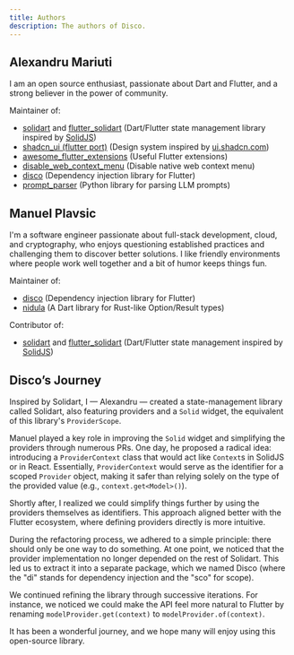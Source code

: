 ```yaml
---
title: Authors
description: The authors of Disco.
---
```


<CardGrid>
  <AuthorCard 
    imageSrc="/ale.png" 
    name="Alexandru Mariuti" 
    githubUrl="https://github.com/nank1ro"
    twitterUrl="https://x.com/nank1ro"
  />
  <AuthorCard 
    imageSrc="/manuel.jpg" 
    name="Manuel Plavsic" 
    githubUrl="https://github.com/manuel-plavsic"
    twitterUrl="https://x.com/ManuelPlavsic"
  />
</CardGrid>

## Alexandru Mariuti

I am an open source enthusiast, passionate about Dart and Flutter, and a strong believer in the power of community.

Maintainer of:
- [solidart](https://pub.dev/packages/solidart) and [flutter_solidart](https://pub.dev/packages/flutter_solidart) (Dart/Flutter state management library inspired by [SolidJS](https://www.solidjs.com/))
- [shadcn_ui (flutter port)](https://pub.dev/packages/shadcn_ui) (Design system inspired by [ui.shadcn.com](https://ui.shadcn.com/))
- [awesome_flutter_extensions](https://pub.dev/packages/awesome_flutter_extensions) (Useful Flutter extensions)
- [disable_web_context_menu](https://pub.dev/packages/disable_web_context_menu) (Disable native web context menu)
- [disco](https://pub.dev/packages/disco) (Dependency injection library for Flutter)
- [prompt_parser](https://pypi.org/project/prompt-parser/) (Python library for parsing LLM prompts)

## Manuel Plavsic

I'm a software engineer passionate about full-stack development, cloud, and cryptography, who enjoys questioning established practices and challenging them to discover better solutions.
I like friendly environments where people work well together and a bit of humor keeps things fun.

Maintainer of:
- [disco](https://pub.dev/packages/disco) (Dependency injection library for Flutter)
- [nidula](https://pub.dev/packages/nidula) (A Dart library for Rust-like Option/Result types)

Contributor of:
- [solidart](https://pub.dev/packages/solidart) and [flutter_solidart](https://pub.dev/packages/flutter_solidart) (Dart/Flutter state management inspired by [SolidJS](https://www.solidjs.com/))

## Disco’s Journey

Inspired by Solidart, I — Alexandru — created a state-management library called Solidart, also featuring providers and a `Solid` widget, the equivalent of this library's `ProviderScope`.

Manuel played a key role in improving the `Solid` widget and simplifying the providers through numerous PRs. One day, he proposed a radical idea: introducing a `ProviderContext` class that would act like `Context`s in SolidJS or in React. Essentially, `ProviderContext` would serve as the identifier for a scoped `Provider` object, making it safer than relying solely on the type of the provided value (e.g., `context.get<Model>()`).  

Shortly after, I realized we could simplify things further by using the providers themselves as identifiers. This approach aligned better with the Flutter ecosystem, where defining providers directly is more intuitive.

During the refactoring process, we adhered to a simple principle: there should only be one way to do something. At one point, we noticed that the provider implementation no longer depended on the rest of Solidart. This led us to extract it into a separate package, which we named Disco (where the "di" stands for dependency injection and the "sco" for scope).

We continued refining the library through successive iterations. For instance, we noticed we could make the API feel more natural to Flutter by renaming `modelProvider.get(context)` to `modelProvider.of(context)`.

It has been a wonderful journey, and we hope many will enjoy using this open-source library.